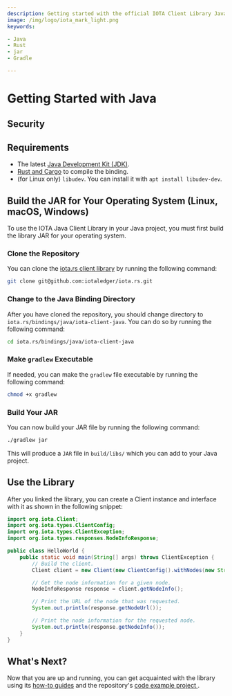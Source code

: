 ```yaml
---
description: Getting started with the official IOTA Client Library Java binding.
image: /img/logo/iota_mark_light.png
keywords:

- Java
- Rust
- jar
- Gradle

---
```


# Getting Started with Java

## Security

<WarningPasswordStorage/>

## Requirements

* The latest [Java Development Kit (JDK)](https://www.oracle.com/java/technologies/downloads/).
* [Rust and Cargo](https://doc.rust-lang.org/cargo/getting-started/installation.html) to compile the binding.
* (for Linux only) `libudev`. You can install it with `apt install libudev-dev`.

## Build the JAR for Your Operating System (Linux, macOS, Windows)

To use the IOTA Java Client Library in your Java project, you must first build the library JAR for your operating
system.

### Clone the Repository

You can clone the [iota.rs client library](https://github.com/iotaledger/iota.rs) by running the following command:

```bash
git clone git@github.com:iotaledger/iota.rs.git
```

### Change to the Java Binding Directory

After you have cloned the repository, you should change directory to `iota.rs/bindings/java/iota-client-java`. You can do so by
running the following command:

```bash
cd iota.rs/bindings/java/iota-client-java
```

### Make `gradlew` Executable

If needed, you can make the `gradlew` file executable by running the following command:

```bash
chmod +x gradlew
```

### Build Your JAR

You can now build your JAR file by running the following command:

```bash
./gradlew jar
```

This will produce a `JAR` file in `build/libs/` which you can add to your Java project.

## Use the Library

After you linked the library, you can create a Client instance and interface with it as shown in the following snippet:

```java
import org.iota.Client;
import org.iota.types.ClientConfig;
import org.iota.types.ClientException;
import org.iota.types.responses.NodeInfoResponse;

public class HelloWorld {
    public static void main(String[] args) throws ClientException {
        // Build the client.
        Client client = new Client(new ClientConfig().withNodes(new String[]{"https://api.testnet.shimmer.network"}));

        // Get the node information for a given node.
        NodeInfoResponse response = client.getNodeInfo();

        // Print the URL of the node that was requested.
        System.out.println(response.getNodeUrl());

        // Print the node information for the requested node.
        System.out.println(response.getNodeInfo());
    }
}
```

## What's Next?

Now that you are up and running, you can get acquainted with the library using
its [how-to guides](../how_tos/00_run_how_tos.mdx) and the
repository's [code example project ](https://github.com/iotaledger/iota.rs/tree/develop/bindings/java/iota-client-java/examples/ExampleProject/src).

